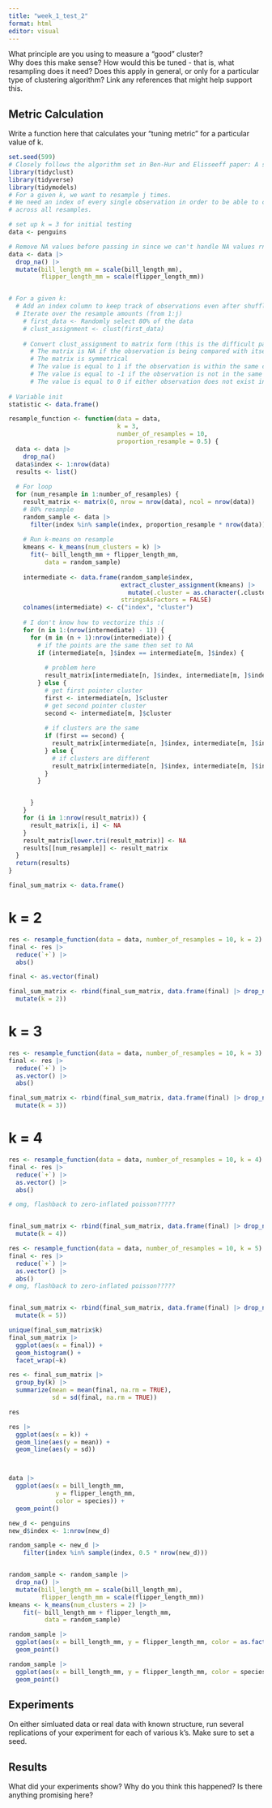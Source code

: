 ```yaml
---
title: "week_1_test_2"
format: html
editor: visual
---
```


What principle are you using to measure a "good" cluster?\
Why does this make sense? How would this be tuned - that is, what resampling does it need? Does this apply in general, or only for a particular type of clustering algorithm? Link any references that might help support this.

## Metric Calculation

Write a function here that calculates your "tuning metric" for a particular value of k.

```r
set.seed(599)
# Closely follows the algorithm set in Ben-Hur and Elisseeff paper: A stability based method for discovering structure in clustered data (2002)
library(tidyclust)
library(tidyverse)
library(tidymodels)
# For a given k, we want to resample j times. 
# We need an index of every single observation in order to be able to compare consistently
# across all resamples.

# set up k = 3 for initial testing
data <- penguins

# Remove NA values before passing in since we can't handle NA values rn lmao
data <- data |> 
  drop_na() |> 
  mutate(bill_length_mm = scale(bill_length_mm),
         flipper_length_mm = scale(flipper_length_mm))


# For a given k:
  # Add an index column to keep track of observations even after shuffling
  # Iterate over the resample amounts (from 1:j)
    # first_data <- Randomly select 80% of the data
    # clust_assignment <- clust(first_data)
    
    # Convert clust_assignment to matrix form (this is the difficult part)
      # The matrix is NA if the observation is being compared with itself (i = j)
      # The matrix is symmetrical
      # The value is equal to 1 if the observation is within the same cluster
      # The value is equal to -1 if the observation is not in the same cluster
      # The value is equal to 0 if either observation does not exist in that resample.
  
# Variable init
statistic <- data.frame()
```

```r
resample_function <- function(data = data,
                              k = 3,
                              number_of_resamples = 10,
                              proportion_resample = 0.5) {
  data <- data |> 
    drop_na()
  data$index <- 1:nrow(data)
  results <- list()
  
  # For loop
  for (num_resample in 1:number_of_resamples) {
    result_matrix <- matrix(0, nrow = nrow(data), ncol = nrow(data))
    # 80% resample
    random_sample <- data |> 
      filter(index %in% sample(index, proportion_resample * nrow(data)))
    
    # Run k-means on resample
    kmeans <- k_means(num_clusters = k) |> 
      fit(~ bill_length_mm + flipper_length_mm,
          data = random_sample)
    
    intermediate <- data.frame(random_sample$index,
                               extract_cluster_assignment(kmeans) |>
                                 mutate(.cluster = as.character(.cluster)),
                               stringsAsFactors = FALSE)
    colnames(intermediate) <- c("index", "cluster")
    
    # I don't know how to vectorize this :(
    for (n in 1:(nrow(intermediate) - 1)) {
      for (m in (n + 1):nrow(intermediate)) {
        # if the points are the same then set to NA
        if (intermediate[n, ]$index == intermediate[m, ]$index) {
  
          # problem here
          result_matrix[intermediate[n, ]$index, intermediate[m, ]$index] <- NA
        } else {
          # get first pointer cluster
          first <- intermediate[n, ]$cluster
          # get second pointer cluster
          second <- intermediate[m, ]$cluster
  
          # if clusters are the same
          if (first == second) {
            result_matrix[intermediate[n, ]$index, intermediate[m, ]$index] <- 1
          } else {
            # if clusters are different
            result_matrix[intermediate[n, ]$index, intermediate[m, ]$index] <- -1
          }
        }


      }
    }
    for (i in 1:nrow(result_matrix)) {
      result_matrix[i, i] <- NA
    }
    result_matrix[lower.tri(result_matrix)] <- NA
    results[[num_resample]] <- result_matrix
  }
  return(results)
}
```

```r
final_sum_matrix <- data.frame()
```


# k = 2
```r
res <- resample_function(data = data, number_of_resamples = 10, k = 2)
final <- res |> 
  reduce(`+`) |> 
  abs()

final <- as.vector(final)

final_sum_matrix <- rbind(final_sum_matrix, data.frame(final) |> drop_na() |>
  mutate(k = 2))
```

# k = 3
```r
res <- resample_function(data = data, number_of_resamples = 10, k = 3)
final <- res |> 
  reduce(`+`) |> 
  as.vector() |> 
  abs()

final_sum_matrix <- rbind(final_sum_matrix, data.frame(final) |> drop_na() |>
  mutate(k = 3))


```

# k = 4
```r
res <- resample_function(data = data, number_of_resamples = 10, k = 4)
final <- res |> 
  reduce(`+`) |> 
  as.vector() |> 
  abs()

# omg, flashback to zero-inflated poisson?????


final_sum_matrix <- rbind(final_sum_matrix, data.frame(final) |> drop_na() |>
  mutate(k = 4))

res <- resample_function(data = data, number_of_resamples = 10, k = 5)
final <- res |> 
  reduce(`+`) |> 
  as.vector() |> 
  abs()
# omg, flashback to zero-inflated poisson?????


final_sum_matrix <- rbind(final_sum_matrix, data.frame(final) |> drop_na() |>
  mutate(k = 5))

```

```r
unique(final_sum_matrix$k)
final_sum_matrix |> 
  ggplot(aes(x = final)) +
  geom_histogram() +
  facet_wrap(~k)
```


```r
res <- final_sum_matrix |> 
  group_by(k) |> 
  summarize(mean = mean(final, na.rm = TRUE),
            sd = sd(final, na.rm = TRUE))

res

res |> 
  ggplot(aes(x = k)) +
  geom_line(aes(y = mean)) +
  geom_line(aes(y = sd))



data |> 
  ggplot(aes(x = bill_length_mm,
             y = flipper_length_mm,
             color = species)) +
  geom_point()
```
```r
new_d <- penguins
new_d$index <- 1:nrow(new_d)

random_sample <- new_d |>
    filter(index %in% sample(index, 0.5 * nrow(new_d)))


random_sample <- random_sample |>
  drop_na() |>
  mutate(bill_length_mm = scale(bill_length_mm),
         flipper_length_mm = scale(flipper_length_mm))
kmeans <- k_means(num_clusters = 2) |>
    fit(~ bill_length_mm + flipper_length_mm,
          data = random_sample)

random_sample |>
  ggplot(aes(x = bill_length_mm, y = flipper_length_mm, color = as.factor(kmeans$fit$cluster))) +
  geom_point()

random_sample |>
  ggplot(aes(x = bill_length_mm, y = flipper_length_mm, color = species)) +
  geom_point()
```


## Experiments

On either simluated data or real data with known structure, run several replications of your experiment for each of various k's. Make sure to set a seed.

## Results

What did your experiments show? Why do you think this happened? Is there anything promising here?
